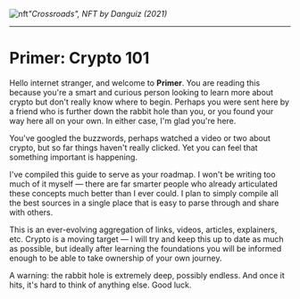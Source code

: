 
<Bleed>![nft](../public/index.jpeg)</Bleed>*"Crossroads", NFT by Danguiz (2021)*

---

# Primer: Crypto 101

Hello internet stranger, and welcome to **Primer**. You are reading this because you're a smart and curious person looking to learn more about crypto but don't really know where to begin. Perhaps you were sent here by a friend who is further down the rabbit hole than you, or you found your way here all on your own. In either case, I'm glad you're here.

You've googled the buzzwords, perhaps watched a video or two about crypto, but so far things haven't really clicked. Yet you can feel that something important is happening.

I've compiled this guide to serve as your roadmap. I won't be writing too much of it myself — there are far smarter people who already articulated these concepts much better than I ever could. I plan to simply compile all the best sources in a single place that is easy to parse through and share with others.

This is an ever-evolving aggregation of links, videos, articles, explainers, etc. Crypto is a moving target — I will try and keep this up to date as much as possible, but ideally after learning the foundations you will be informed enough to be able to take ownership of your own journey.

A warning: the rabbit hole is extremely deep, possibly endless. And once it hits, it's hard to think of anything else. Good luck.
